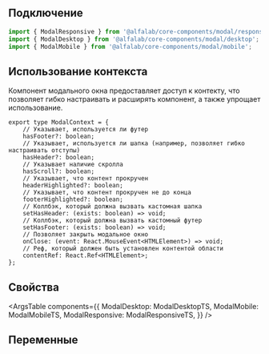 
## Подключение

```jsx
import { ModalResponsive } from '@alfalab/core-components/modal/responsive';
import { ModalDesktop } from '@alfalab/core-components/modal/desktop';
import { ModalMobile } from '@alfalab/core-components/modal/mobile';
```

## Использование контекста

Компонент модального окна предоставляет доступ к контекту, что позволяет гибко настраивать и расширять компонент, а также упрощает использование.

```tsx
export type ModalContext = {
    // Указывает, используется ли футер
    hasFooter?: boolean;
    // Указывает, используется ли шапка (например, позволяет гибко настраивать отступы)
    hasHeader?: boolean;
    // Указывает наличие скролла
    hasScroll?: boolean;
    // Указывает, что контент прокручен
    headerHighlighted?: boolean;
    // Указывает, что контент прокручен не до конца
    footerHighlighted?: boolean;
    // Коллбэк, который должна вызвать кастомная шапка
    setHasHeader: (exists: boolean) => void;
    // Коллбэк, который должна вызвать кастомный футер
    setHasFooter: (exists: boolean) => void;
    // Позволяет закрыть модальное окно
    onClose: (event: React.MouseEvent<HTMLElement>) => void;
    // Реф, который должен быть установлен контентой области
    contentRef: React.Ref<HTMLElement>;
};
```

## Свойства

<ArgsTable
    components={{
        ModalDesktop: ModalDesktopTS,
        ModalMobile: ModalMobileTS,
        ModalResponsive: ModalResponsiveTS,
    }}
/>

## Переменные

<CssVars css={vars} />
